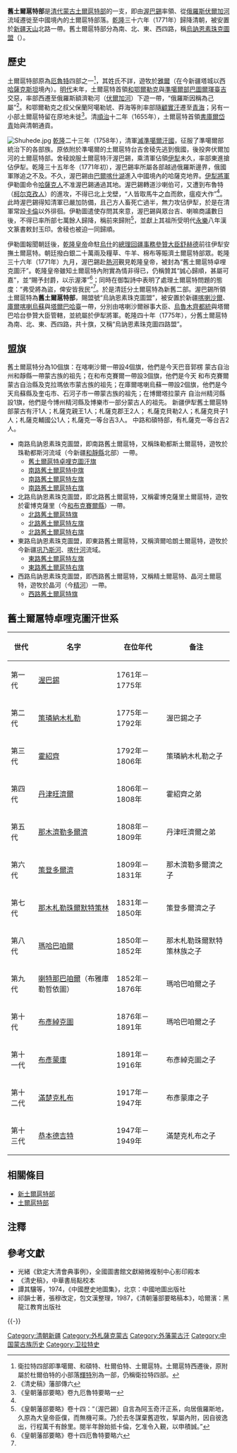 '''舊土爾扈特部'''是[[清代蒙古|清代蒙古]][[土爾扈特部|土爾扈特部]]的一支，即由[[渥巴錫|渥巴錫]]率領、從[[俄羅斯|俄羅斯]][[伏爾加河|伏爾加河]]流域遷徙至中國境內的土爾扈特部落。[[乾隆|乾隆]]三十六年（1771年）歸降清朝，被安置於[[新疆|新疆]][[天山|天山]]北路一帶。舊土爾扈特部分為南、北、東、西四路，稱[[烏訥恩素珠克圖盟|烏訥恩素珠克圖盟]]（{{mong|m =ᠦᠨᠡᠨ<br>ᠰᠦᠰᠦᠭᠲᠦ ᠶ᠋ᠢᠨ<br>ᠴᠢᠭᠤᠯᠭᠠᠨ|k =Үнэн сүсэгтийн чуулган}}）。

==歷史==

土爾扈特部原為[[厄魯特|厄魯特]]四部之一<ref>衛拉特四部即準噶爾、和碩特、杜爾伯特、土爾扈特。土爾扈特西遷後，原附屬於杜爾伯特的小部落[[輝特部|輝特]]別為一部，仍稱衛拉特四部。</ref>，其姓氏不詳，遊牧於[[雅爾|雅爾]]（在今新疆塔城以西[[哈薩克斯坦|哈薩克斯坦]]境內）。[[明代|明代]]末年，土爾扈特首領[[和鄂爾勒克|和鄂爾勒克]]與[[準噶爾部|準噶爾部]][[巴圖爾琿臺吉|巴圖爾琿臺吉]]交惡，率部西遷至俄羅斯額濟勒河（[[伏爾加河|伏爾加河]]）下遊一帶，“俄羅斯因稱為己屬”<ref name="藩部傳六">《清史稿》藩部傳六</ref>。和鄂爾勒克之叔父保蘭阿噶勒琥、莽海等則率部隨[[顧實汗|顧實汗]]遷至[[青海|青海]]；另有一小部土爾扈特留在原地未徙<ref>《皇朝藩部要略》卷九厄魯特要略一</ref>。清[[順治|順治]]十二年（1655年），土爾扈特首領[[書庫爾岱青|書庫爾岱青]]始與清朝通貢。

[[File:Shuhede.jpg|thumb]]
[[乾隆|乾隆]]二十三年（1758年），清軍[[準噶爾之役|滅準噶爾汗國]]，征服了準噶爾部統治下的各部族。原依附於準噶爾的土爾扈特台吉舍稜先逃到俄國，後投奔伏爾加河的土爾扈特部。舍稜說服土爾扈特汗渥巴錫，乘清軍佔領[[伊犁|伊犁]]未久，率部東進搶佔伊犁。乾隆三十五年冬（1771年初），渥巴錫率所屬各部越過俄羅斯邊界，俄國軍隊追之不及。不久，渥巴錫由[[巴爾喀什湖|巴爾喀什湖]]進入中國境內的哈薩克地界。[[伊犁將軍|伊犁將軍]]伊勒圖命令[[哈薩克人|哈薩克人]]不准渥巴錫通過其地。渥巴錫轉道沙喇伯可，又遭到布魯特（[[柯尔克孜人|柯尔克孜人]]）的進攻，不得已北上戈壁，“人皆取馬牛之血而飲，瘟疫大作”<ref name="藩部傳六" />。此時渥巴錫得知清軍已嚴加防備，且己方人畜死亡過半，無力攻佔伊犁，於是在清軍常設[[卡倫|卡倫]]以外徘徊。伊勒圖遣使存問其來意，渥巴錫與眾台吉、喇嘛商議數日後，不得已率所部七萬餘人歸降，稱前來歸附<ref>《皇朝藩部要略》卷十四：“（渥巴錫）自言為阿玉奇汗正系，向居俄羅斯地，久原為大皇帝臣僕，而無機可乘。乃於去冬謀棄舊遊牧，挈屬內附，因自彼逸出，行程萬千有餘里。閱半年餘始抵卡倫，乞准令入覲，以申積誠。”</ref>，並獻上其祖所受明代[[永樂|永樂]]八年漢文篆書敕封玉印。舍稜也被迫一同歸順。

伊勒圖報聞朝廷後，[[乾隆皇帝|乾隆皇帝]]命駐[[烏什|烏什]]的[[總理回疆事務參贊大臣|總理回疆事務參贊大臣]][[舒赫德|舒赫德]]前往伊犁安撫土爾扈特。朝廷撥白銀二十萬兩及糧草、牛羊、棉布等賑濟土爾扈特部眾。乾隆三十六年（1771年）九月，渥巴錫赴[[熱河|熱河]]覲見乾隆皇帝，被封為“舊土爾扈特卓哩克圖汗”。乾隆皇帝雖知土爾扈特內附實為情非得已，仍稱贊其“誠心歸順，甚屬可嘉”，並“賜予封爵，以示渥澤”<ref name="藩部要略卷十四">《皇朝藩部要略》卷十四厄魯特要略六</ref>；同時在御製詩中表明了處理土爾扈特問題的態度：“弗受將為盜，俾安皆我民”<ref name="藩部要略卷十四" />。於是清廷分土爾扈特為新舊二部。渥巴錫所領土爾扈特為'''舊土爾扈特部'''，賜盟號“烏訥恩素珠克圖盟”，被安置於新疆[[喀喇沙爾|喀喇沙爾]]、[[庫爾喀喇烏蘇|庫爾喀喇烏蘇]]與[[塔爾巴哈臺|塔爾巴哈臺]]一帶，分別由喀喇沙爾辦事大臣、[[烏魯木齊都統|烏魯木齊都統]]與塔爾巴哈台參贊大臣管轄，並統屬於伊犁將軍。乾隆四十年（1775年），分舊土爾扈特為南、北、東、西四路，共十旗，又稱“烏訥恩素珠克圖四路盟”。

==盟旗==
舊土爾扈特分為10個旗：在喀喇沙爾一帶設4個旗，他們是今天巴音郭楞 蒙古自治州和靜縣一帶蒙古族的祖先；在和布克賽爾一帶設3個旗，他們是今天 和布克賽爾蒙古自治縣及克拉瑪依市蒙古族的祖先；在庫爾喀喇烏蘇一帶設2個旗，他們是今天烏蘇縣及奎屯市、石河子市一帶蒙古族的祖先；在博爾塔拉蒙卉 自治州精河縣設1旗，他們是今博州精河縣及博樂市一部分蒙古人的祖先。 新疆伊犁舊土爾扈特部蒙古有汗1人；札薩克親王1人；札薩克郡王2人； 札薩克貝勒2人；札薩克貝子1人；札薩克輔國公1人；札薩克一等台吉3人。 中路和碩特部，有札薩克一等台吉2人。
*南路烏訥恩素珠克圖盟，即南路舊土爾扈特，又稱珠勒都斯土爾扈特，遊牧於珠勒都斯河流域（今新疆[[和靜縣|和靜縣]]北部）一帶。
**[[舊土爾扈特卓哩克圖汗旗|舊土爾扈特卓哩克圖汗旗]]
**[[南路舊土爾扈特中旗|南路舊土爾扈特中旗]]
**[[南路舊土爾扈特左旗|南路舊土爾扈特左旗]]
**[[南路舊土爾扈特右旗|南路舊土爾扈特右旗]]
*北路烏訥恩素珠克圖盟，即北路舊土爾扈特，又稱霍博克薩里土爾扈特，遊牧於霍博克薩里（今[[和布克賽爾縣|和布克賽爾縣]]）一帶。
**[[北路舊土爾扈特旗|北路舊土爾扈特旗]]
**[[北路舊土爾扈特左旗|北路舊土爾扈特左旗]]
**[[北路舊土爾扈特右旗|北路舊土爾扈特右旗]]
*東路烏訥恩素珠克圖盟，即東路舊土爾扈特，又稱濟爾哈朗土爾扈特，遊牧於今新疆[[巩乃斯河|巩乃斯河]]、[[喀什河|喀什河]]流域。
**[[東路舊土爾扈特左旗|東路舊土爾扈特左旗]]
**[[東路舊土爾扈特右旗|東路舊土爾扈特右旗]]
*西路烏訥恩素珠克圖盟，即西路舊土爾扈特，又稱精土爾扈特、晶河土爾扈特，遊牧於晶河（今[[精河|精河]]）一帶。
**[[西路舊土爾扈特旗|西路舊土爾扈特旗]]

==舊土爾扈特卓哩克圖汗世系==

{| class="wikitable"
|-
! 世代 !! 名字 !! 在位年代 !! 备注
|-
| 第一代 || [[渥巴錫|渥巴錫]] || 1761年－1775年 || 
|-
| 第二代 || [[策璘納木札勒|策璘納木札勒]] || 1775年－1792年 || 渥巴錫之子
|-
| 第三代 || [[霍紹齊|霍紹齊]] || 1792年－1806年 || 策璘納木札勒之子
|-
| 第四代 || [[丹津旺濟爾|丹津旺濟爾]] || 1806年－1808年 || 霍紹齊之弟
|-
| 第五代 || [[那木濟勒多爾濟|那木濟勒多爾濟]] || 1808年－1809年 || 丹津旺濟爾之弟
|-
| 第六代 || [[策登多爾濟|策登多爾濟]] || 1809年－1831年 || 那木濟勒多爾濟之子
|-
| 第七代 || [[那木札勒珠爾默特策林|那木札勒珠爾默特策林]] || 1831年－1850年 || 策登多爾濟之子
|-
| 第八代 || [[瑪哈巴咱爾|瑪哈巴咱爾]] || 1850年－1852年 || 那木札勒珠爾默特策林族之子
|-
| 第九代 || [[喇特那巴咱爾|喇特那巴咱爾]]（布雅庫勒哲依圖） || 1852年－1876年 || 瑪哈巴咱爾之子
|-
| 第十代 || [[布彥綽克圖|布彥綽克圖]] || 1876年－1891年 || 瑪哈巴咱爾之子
|-
| 第十一代 || [[布彥蒙庫|布彥蒙庫]] || 1891年－1916年 || 布彥綽克圖之子
|-
| 第十二代 || [[滿楚克札布|滿楚克札布]] || 1917年－1947年 || 布彥蒙庫之子
|-
| 第十三代 || [[恭本德吉特|恭本德吉特]] || 1947年－1949年 || 滿楚克札布之子
|}

==相關條目==
*[[新土爾扈特部|新土爾扈特部]]
*[[土爾扈特部|土爾扈特部]]

==注釋==
{{reflist}}

==參考文獻==
*光緒《欽定大清會典事例》，全國圖書館文獻縮微複制中心影印殿本 
*《清史稿》，中華書局點校本
*譚其驤等，1974，《中國歷史地圖集》，北京：中國地圖出版社
*祁韻士著，張穆改定，包文漢整理，1987，《清朝藩部要略稿本》，哈爾濱：黑龍江教育出版社

{{-}}
{{清代蒙古}}
{{清代新疆}}
{{外藩蒙古王公}}
[[Category:清朝新疆|Category:清朝新疆]]
[[Category:外札薩克蒙古|Category:外札薩克蒙古]]
[[Category:外藩蒙古汗|Category:外藩蒙古汗]]
[[Category:中国蒙古族历史|Category:中国蒙古族历史]]
[[Category:卫拉特史|Category:卫拉特史]]